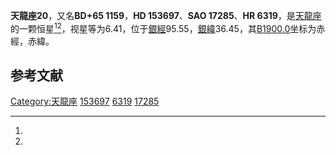 {{Starbox begin
| name = 天龍座20
}}
{{Starbox observe
| epoch = [[J2000.0|J2000.0]]
| constell = [[天龍座|天龍座]]<ref name=SIMBAD>{{cite web
 | url=http://simbad.u-strasbg.fr/simbad/sim-id?Ident=HR+6319
 | title=Pulsating variable Star
 | publisher=Centre de Données astronomiques de Strasbourg
 | work=SIMBAD
 | accessdate=2012-07-13
 | archive-date=2019-08-12
 | archive-url=https://web.archive.org/web/20190812221738/http://simbad.u-strasbg.fr/simbad/sim-id?Ident=HR+6319
 | dead-url=no
 }}</ref><ref name=DATA>{{cite web
 | url=http://vizier.u-strasbg.fr/viz-bin/VizieR-5?-out.add=.&-source=5050&-corr=PK=HR&-out.max=9999&HR=6319
 | title=VizieR Detailed Page
 | accessdate=2012-07-13
 | archive-date=2016-03-05
 | archive-url=https://web.archive.org/web/20160305050646/http://vizier.u-strasbg.fr/viz-bin/VizieR-5?-out.add=.&-source=5050&-corr=PK=HR&-out.max=9999&HR=6319
 | dead-url=no
 }}</ref>
| 星官 = 
| ra = {{RA|16|56|25.2}}<ref name=SIMBAD /><ref name=DATA />
| dec = {{DEC|+65|2|21}}<ref name=SIMBAD /><ref name=DATA />
| appmag_v = 6.41<ref name=SIMBAD /><ref name=DATA />
}}
{{Starbox character
| class = F1-3V<ref name=SIMBAD /><ref name=DATA />
| b-v = 0.38<ref name=SIMBAD /><ref name=DATA />
| u-b = 0.02<ref name=SIMBAD /><ref name=DATA />
| r-i = <ref name=SIMBAD /><ref name=DATA />
| variable = 
}}
{{Starbox astrometry
| radial_v = 0.02
| prop_mo_ra = -21
| parallax = 0.029
| p_error = 
}}
{{Starbox catalog
| names =BD+65 1159，[[SAO星表|SAO]] 17285，[[HD星表|HD]] 153697，[[HR星表|HR]] 6319}}
{{Starbox reference |Simbad=HR+6319}}
{{Starbox end}}

'''天龍座20'''，又名'''BD+65 1159'''，'''HD 153697'''、'''SAO 17285'''、'''HR 6319'''，是[[天龍座|天龍座]]的一颗恒星<ref name=SIMBAD /><ref name=DATA />，视星等为6.41，位于[[銀道座標系|銀經]]95.55，[[銀道座標系|銀緯]]36.45，其[[B1900.0|B1900.0]]坐标为赤經{{RA|16|55|55.4}}，赤緯{{DEC|+65|36.45|28}}。

== 参考文献 ==
{{reflist}}

{{star-stub}}

{{天龍座恒星}}
[[Category:天龍座|Category:天龍座]]
[[Category:HD和HDE天體|153697]]
[[Category:HR天體|6319]]
[[Category:SAO天體|17285]]
